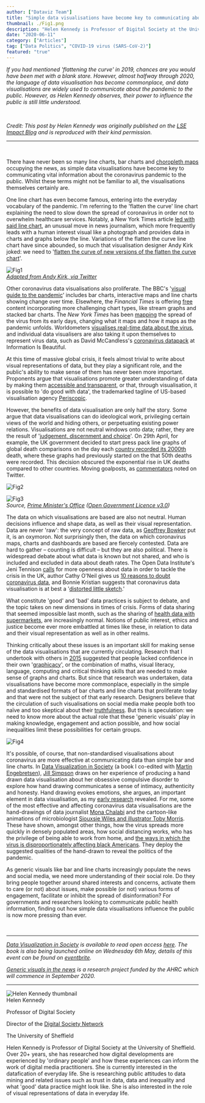 ```yaml
---
author: ["Dataviz Team"]
title: "Simple data visualisations have become key to communicating about the COVID-19 pandemic, but we know little about their impact."
thumbnail: ./Fig1.png
description: "Helen Kennedy is Professor of Digital Society at the University of Sheffield. Her research traverses digital landscapes. She is especially interested in the datafication of everyday life."
date: "2020-06-11"
category: ["Articles"]
tag: ["Data Politics", "COVID-19 virus (SARS-CoV-2)"]
featured: "true"
---
```


*If you had mentioned 'flattening the curve' in 2019, chances are you would have been met with a blank stare. However, almost halfway through 2020, the language of data visualisation has become 
commonplace, and data visualisations are widely used to communicate about the pandemic to the public. However, as Helen Kennedy observes, their power to influence the public is still little understood.*

<br />

*Credit: This post by Helen Kennedy was originally published on the <a href="https://blogs.lse.ac.uk/impactofsocialsciences/2020/05/04/simple-data-visualisations-have-become-key-to-communicating-about-the-covid-19-pandemic-but-we-know-little-about-their-impact/">LSE Impact Blog</a> and is reproduced with their kind permission.*
  
---  

<br />

There have never been so many line charts, bar charts and <a href="https://en.wikipedia.org/wiki/Choropleth_map">choropleth maps</a> occupying the news, as simple data visualisations have 
become key to communicating vital information about the coronavirus pandemic to the public. Whilst these terms might not be familiar to all, the visualisations themselves certainly are.

One line chart has even become famous, entering into the everyday vocabulary of the pandemic. I'm referring to the 'flatten the curve' line chart explaining the need to slow down the 
spread of coronavirus in order not to overwhelm healthcare services. Notably, a New York Times article <a href="https://www.nytimes.com/article/flatten-curve-coronavirus.html">led with said line chart</a>, 
an unusual move in news journalism, which more frequently leads with a human interest visual like a photograph and provides data in charts and graphs below the line. Variations of the flatten the 
curve line chart have since abounded, so much that visualisation designer Andy Kirk joked: we need to '<a href="https://twitter.com/visualisingdata/status/1242420727401394176?s=20">flatten the curve of new versions of the flatten the curve chart</a>'.

![Fig1](./Fig1.png)  
*<a href="https://twitter.com/visualisingdata/status/1242420727401394176?s=20">Adapted from Andy Kirk, via Twitter</a>*


Other coronavirus data visualisations also proliferate. The BBC's '<a href="https://www.bbc.co.uk/news/world-51235105">visual guide to the pandemic</a>' includes bar charts, interactive 
maps and line charts showing change over time. Elsewhere, the *Financial Times* is offering <a href="https://www.ft.com/coronavirus-latest?fbclid=IwAR1jPsHbNZKMat7DVr8_5OYmQhs7yO1-kh9NZDJN2kIrJEn7PJJe4FsBcrc">free</a> 
content incorporating more challenging chart types, like stream graphs and stacked bar charts. The *New York Times* has been <a href="https://www.nytimes.com/interactive/2020/world/coronavirus-maps.html">mapping</a> 
the spread of the virus from its early days, changing what it maps and how it maps as the pandemic unfolds. 
Worldometers <a href="https://www.worldometers.info/coronavirus/?fbclid=IwAR0jawEd6Yhu2imROjZo2MV6ST09QyhqiiQ8hGjc_9F2_pcQGC2C8qKQwrk%252523countries">visualises real-time data about the 
virus</a>, and individual data visualisers are also taking it upon themselves to represent virus data, such as David McCandless's <a href="https://informationisbeautiful.net/visualizations/covid-19-coronavirus-infographic-datapack/">coronavirus datapack</a> 
at Information Is Beautiful.

At this time of massive global crisis, it feels almost trivial to write about visual representations of data, but they play a significant role, and the public's ability to make sense of 
them has never been more important. Proponents argue that visualisations promote greater understanding of data by making them <a href="http://www.perceptualedge.com/articles/visual_business_intelligence/what_people_need_from_infovis.pdf">accessible and transparent</a>, 
or that, through visualisation, it is possible to 'do good with data', the trademarked tagline of US-based visualisation agency <a href="https://periscopic.com/%252523!/">Periscopic</a>.

However, the benefits of data visualisation are only half the story. Some argue that data visualisations can do ideological work, privileging certain views of the world and hiding others, 
or perpetuating existing power relations. Visualisations are not neutral windows onto data; rather, they are the result of '<a href="https://www.taylorfrancis.com/books/e/9780203066973/chapters/10.4324/9780203066973-7">judgement, discernment and choice</a>'. 
On 29th April, for example, the UK government decided to start press pack line graphs of global death comparisons on the day each <a href="https://assets.publishing.service.gov.uk/government/uploads/system/uploads/attachment_data/file/881811/2020-04-28_COVID-19_Press_Conference_Slides__6___1___1_.pdf">country 
recorded its 2000th</a> death, where these graphs had previously started on the that 50th deaths were recorded. This decision obscured the exponential rise in UK deaths compared to other countries. Moving goalposts, as <a href="https://twitter.com/uk_domain_names/status/1255556059198038018">commentators</a> noted on Twitter.

![Fig2](./Fig2.png)

![Fig3](./Fig3.png)  
*Source, <a href="https://www.gov.uk/government/collections/slides-and-datasets-to-accompany-coronavirus-press-conferences">Prime Minister's Office</a> (<a href="https://www.nationalarchives.gov.uk/doc/open-government-licence/version/3/">Open Government Licence v3.0</a>)*


The data on which visualisations are based are also not neutral. Human decisions influence and shape data, as well as their visual representation. Data are never 'raw': the very concept of raw data, 
as <a href="https://mitpress.mit.edu/books/memory-practices-sciences">Geoffrey Bowker</a> put it, is an oxymoron. Not surprisingly then, the data on which coronavirus maps, charts and dashboards are 
based are fiercely contested. Data are hard to gather – counting is difficult – but they are also political. There is widespread debate about what data is known but not shared, and who is included 
and excluded in data about death rates. The Open Data Institute's Jeni Tennison <a href="https://www.theguardian.com/commentisfree/2020/apr/02/government-publish-data-coronavirus-deaths">calls</a> 
for more openness about data in order to tackle the crisis in the UK, author Cathy O'Neil gives us <a href="https://www.bloomberg.com/amp/opinion/articles/2020-04-13/ten-reasons-to-doubt-the-covid-19-data?__twitter_impression=true">10 reasons to doubt coronavirus data</a>, and Bonnie Kristian suggests that coronavirus data visualisation is at best a '<a href="https://theweek.com/articles/906437/misleading-certainty-coronavirus-graphic">distorted little sketch</a>.'

What constitute 'good' and 'bad' data practices is subject to debate, and the topic takes on new dimensions in times of crisis. Forms of data sharing that seemed impossible last month, 
such as the sharing of <a href="https://www.theguardian.com/business/2020/apr/07/uk-supermarkets-contacting-vulnerable-patients-must-delete-data-when-crisis-abates">health data with 
supermarkets</a>, are increasingly normal. Notions of public interest, ethics and justice become ever more embattled at times like these, in relation to data and their visual 
representation as well as in other realms.

Thinking critically about these issues is an important skill for making sense of the data visualisations that are currently circulating. Research that I undertook with others 
in <a href="http://seeingdata.org/original-seeing-data-research/">2015</a> suggested that people lacked confidence in their 
own '<a href="https://blogs.lse.ac.uk/impactofsocialsciences/2015/07/22/seeing-data-how-people-engage-with-data-visualisations/">graphicacy</a>', or the combination of maths, visual 
literacy, language, computing and critical thinking skills that are needed to make sense of graphs and charts. But since that research was undertaken, data visualisations have become 
more commonplace, especially in the simple and standardised formats of bar charts and line charts that proliferate today and that were not the subject of that early research. Designers 
believe that the circulation of such visualisations on social media make people both too naïve and too skeptical about their <a href="https://www.jstor.org/stable/j.ctvzgb8c7.17?refreqid=excelsior:83ccc164f6b740c4f1652cdc32ed65c2&seq=1%252523metadata_info_tab_contents">truthfulness</a>. 
But this is speculation: we need to know more about the actual role that these 'generic visuals' play in making knowledge, engagement and action possible, and how social inequalities limit these possibilities for certain groups. 

![Fig4](./Fig4.gif)

It's possible, of course, that non-standardised visualisations about coronavirus are more effective at communicating data than simple bar and line charts. 
In <a href="https://www.aup.nl/en/book/9789463722902/data-visualization-in-society">Data Visualization in Society</a> (a book I co-edited 
with <a href="https://www.uia.no/en/kk/profil/martine">Martin Engebretsen</a>), <a href="https://www.york.ac.uk/sociology/our-staff/students/jill-simpson/">Jill Simpson</a> draws on her 
experience of producing a hand drawn data visualisation about her obsessive compulsive disorder to explore how hand drawing communicates a sense of intimacy, authenticity and honesty. 
Hand drawing evokes emotions, she argues, an important element in data visualisation, as my <a href="https://doi.org/10.1177/0038038516674675">early research</a> revealed. For me, some of the 
most effective and affecting coronavirus data visualisations are the hand-drawings of data journalist <a href="https://twitter.com/MonaChalabi">Mona Chalabi</a> and the cartoon-like animations of 
microbiologist <a href="https://thespinoff.co.nz/politics/22-03-2020/siouxsie-wiles-toby-morris-what-does-level-two-mean-and-why-does-it-matter/">Siouxsie Wiles and illustrator Toby Morris</a>. 
These have shown, amongst other things, how the virus spreads more quickly in densely populated areas, how social distancing works, who has the privilege of being able to work from home, 
and <a href="https://twitter.com/MonaChalabi/status/1248677786979643393/">the ways in which the virus is disproportionately affecting black Americans</a>. They deploy the suggested 
qualities of the hand-drawn to reveal the politics of the pandemic.

As generic visuals like bar and line charts increasingly populate the news and social media, we need more understanding of their social role. Do they bring people together around shared 
interests and concerns, activate them to care (or not) about issues, make possible (or not) various forms of engagement, facilitate or inhibit the spread of disinformation? For 
governments and researchers looking to communicate public health information, finding out how simple data visualisations influence the public is now more pressing than ever. 

<br />

---

*<a href="https://www.aup.nl/en/book/9789463722902/data-visualization-in-society">Data Visualization in Society</a> is available to read open access <a href="https://www.aup.nl/en/book/9789463722902/data-visualization-in-society">here</a>. 
The book is also being launched online on Wednesday 6th May, details of this event can be found on <a href="https://www.eventbrite.co.uk/e/data-visualization-in-society-virtual-book-launch-tickets-103336759028">eventbrite</a>.*  

*<a href="https://ahc.leeds.ac.uk/media/news/article/1438/professor-cw-anderson-and-dr-giorgia-aiello-awarded-ahrc-funding-to-investigate-stock-photography">Generic visuals in the news</a> 
is a research project funded by the AHRC which will commence in September 2020.*  

---

<div className="flex flex-wrap p-2 items-center">
  <div className="flex flex-wrap w-full items-center">
    <div className="md:w-1/6 mx-auto">
      <img src="./helen_k.jpg" alt="Helen Kennedy thumbnail" className="rounded-lg" style={{minHeight: '130px', maxHeight: '145px'}}  />
    </div>
    <div className="md:w-5/6 p-2 lg:p-6">
      <div className="my-1 font-bold text-2xl flex items-center">
        Helen Kennedy
        <div className="inline-block ml-4">
          <TwitterBtn href="https://twitter.com/intent/follow?screen_name=hmtk&tw_p=followbutton" />
        </div>
      </div>
      <p className="my-0">Professor of Digital Society</p>
      <p className="my-0">Director of the <a href="https://www.sheffield.ac.uk/social-sciences/research/digital-society">Digital Society Network</a></p>
      <p className="my-0">The University of Sheffield</p>
    </div>
  </div>
  <div>
    <p className="text-gray-900">Helen Kennedy is Professor of Digital Society at the University of Sheffield. Over 20+ years, she has researched how digital developments are experienced by 'ordinary people' and 
      how these experiences can inform the work of digital media practitioners. She is currently interested in the datafication of everyday life. She is researching public attitudes to 
      data mining and related issues such as trust in data, data and inequality and what 'good' data practice might look like. She is also interested in the role of visual representations 
      of data in everyday life.
    </p>
  </div>
</div>